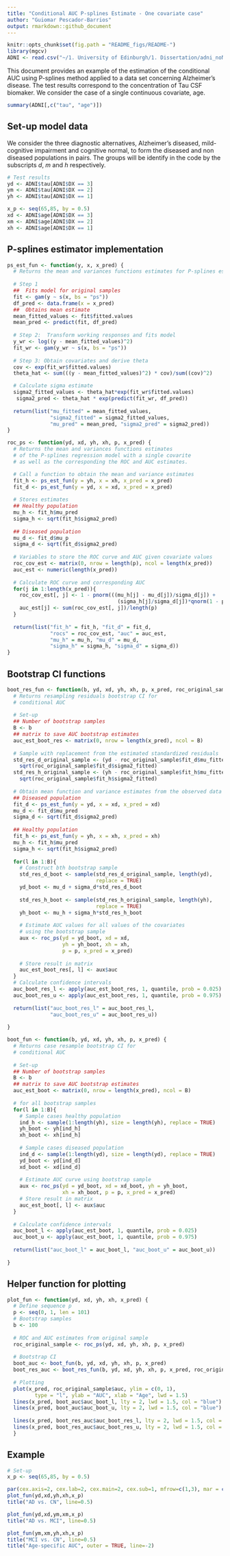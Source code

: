 ```yaml
---
title: "Conditional AUC P-splines Estimate - One covariate case"
author: "Guiomar Pescador-Barrios"
output: rmarkdown::github_document
---
```


```r
knitr::opts_chunk$set(fig.path = "README_figs/README-")
library(mgcv)
ADNI <- read.csv("~/1. University of Edinburgh/1. Dissertation/adni_noNA.csv")
```

This document provides an example of the estimation of the conditional AUC using P-splines method applied to a data set concerning Alzheimer's disease. The test results correspond to the concentration of Tau CSF biomaker. We consider the case of a single continuous covariate, age.

```r
summary(ADNI[,c("tau", "age")])
```


## Set-up model data

We consider the three diagnostic alternatives, Alzheimer's diseased, mild-cognitive impairment and cognitive normal, to form the diseased and non diseased populations in pairs. The groups will be identify in the code by the subscripts $d$, $m$ and $h$ respectively.

```r
# Test results
yd <- ADNI$tau[ADNI$DX == 3]
ym <- ADNI$tau[ADNI$DX == 2]
yh <- ADNI$tau[ADNI$DX == 1]

x_p <- seq(65,85, by = 0.5)
xd <- ADNI$age[ADNI$DX == 3]
xm <- ADNI$age[ADNI$DX == 2]
xh <- ADNI$age[ADNI$DX == 1]
```


## P-splines estimator implementation

```r
ps_est_fun <- function(y, x, x_pred) {
  # Returns the mean and variances functions estimates for P-splines estimator
  
  # Step 1
  ##  Fits model for original samples
  fit <- gam(y ~ s(x, bs = "ps"))
  df_pred <- data.frame(x = x_pred)
  ##  Obtains mean estimate
  mean_fitted_values <- fit$fitted.values
  mean_pred <- predict(fit, df_pred)
  
  # Step 2:  Transform working responses and fits model
  y_wr <- log((y - mean_fitted_values)^2)
  fit_wr <- gam(y_wr ~ s(x, bs = "ps"))
  
  # Step 3: Obtain covariates and derive theta
  cov <- exp(fit_wr$fitted.values)
  theta_hat <- sum(((y - mean_fitted_values)^2) * cov)/sum((cov)^2)

  # Calculate sigma estimate
  sigma2_fitted_values <- theta_hat*exp(fit_wr$fitted.values)
   sigma2_pred <- theta_hat * exp(predict(fit_wr, df_pred))
  
  return(list("mu_fitted" = mean_fitted_values, 
              "sigma2_fitted" = sigma2_fitted_values,
              "mu_pred" = mean_pred, "sigma2_pred" = sigma2_pred))
}
```

```r
roc_ps <- function(yd, xd, yh, xh, p, x_pred) {
  # Returns the mean and variances functions estimates 
  # of the P-splines regression model with a single covarite
  # as well as the corresponding the ROC and AUC estimates.

  # Call a function to obtain the mean and variance estimates
  fit_h <- ps_est_fun(y = yh, x = xh, x_pred = x_pred)
  fit_d <- ps_est_fun(y = yd, x = xd, x_pred = x_pred)
  
  # Stores estimates
  ## Healthy population
  mu_h <- fit_h$mu_pred
  sigma_h <- sqrt(fit_h$sigma2_pred)
  
  ## Diseased population
  mu_d <- fit_d$mu_p
  sigma_d <- sqrt(fit_d$sigma2_pred)
  
  # Variables to store the ROC curve and AUC given covariate values
  roc_cov_est <- matrix(0, nrow = length(p), ncol = length(x_pred))
  auc_est <- numeric(length(x_pred))
  
  # Calculate ROC curve and corresponding AUC 
  for(j in 1:length(x_pred)){
    roc_cov_est[, j] <- 1 - pnorm(((mu_h[j] - mu_d[j])/sigma_d[j]) + 
                                    (sigma_h[j]/sigma_d[j])*qnorm(1 - p))
    auc_est[j] <- sum(roc_cov_est[, j])/length(p)
  }
  
  return(list("fit_h" = fit_h, "fit_d" = fit_d,
              "rocs" = roc_cov_est, "auc" = auc_est, 
              "mu_h" = mu_h, "mu_d" = mu_d, 
              "sigma_h" = sigma_h, "sigma_d" = sigma_d))
}
```

## Bootstrap CI functions

```r
boot_res_fun <- function(b, yd, xd, yh, xh, p, x_pred, roc_original_sample) {
  # Returns resampling residuals bootstrap CI for 
  # conditional AUC
  
  # Set-up
  ## Number of bootstrap samples
  B <- b
  ## matrix to save AUC bootstrap estimates
  auc_est_boot_res <- matrix(0, nrow = length(x_pred), ncol = B)
  
  # Sample with replacement from the estimated standardized residuals
  std_res_d_original_sample <- (yd - roc_original_sample$fit_d$mu_fitted)/
    sqrt(roc_original_sample$fit_d$sigma2_fitted)
  std_res_h_original_sample <- (yh - roc_original_sample$fit_h$mu_fitted)/
    sqrt(roc_original_sample$fit_h$sigma2_fitted)
  
  # Obtain mean function and variance estimates from the observed data
  ## Diseased population
  fit_d <- ps_est_fun(y = yd, x = xd, x_pred = xd)
  mu_d <- fit_d$mu_pred
  sigma_d <- sqrt(fit_d$sigma2_pred)
  
  ## Healthy population
  fit_h <- ps_est_fun(y = yh, x = xh, x_pred = xh)
  mu_h <- fit_h$mu_pred
  sigma_h <- sqrt(fit_h$sigma2_pred)
  
  for(l in 1:B){
    # Construct bth bootstrap sample
    std_res_d_boot <- sample(std_res_d_original_sample, length(yd), 
                             replace = TRUE)
    yd_boot <- mu_d + sigma_d*std_res_d_boot
    
    std_res_h_boot <- sample(std_res_h_original_sample, length(yh), 
                             replace = TRUE)
    yh_boot <- mu_h + sigma_h*std_res_h_boot
    
    # Estimate AUC values for all values of the covariates
    # using the bootstrap sample
    aux <- roc_ps(yd = yd_boot, xd = xd,
                  yh = yh_boot, xh = xh,
                  p = p, x_pred = x_pred)
    
    # Store result in matrix
    auc_est_boot_res[, l] <- aux$auc
  }
  # Calculate confidence intervals
  auc_boot_res_l <- apply(auc_est_boot_res, 1, quantile, prob = 0.025)
  auc_boot_res_u <- apply(auc_est_boot_res, 1, quantile, prob = 0.975)
  
  return(list("auc_boot_res_l" = auc_boot_res_l, 
              "auc_boot_res_u" = auc_boot_res_u))
  
}


```


```r
boot_fun <- function(b, yd, xd, yh, xh, p, x_pred) {
  # Returns case resample bootstrap CI for 
  # conditional AUC
  
  # Set-up
  ## Number of bootstrap samples
  B <- b
  ## matrix to save AUC bootstrap estimates
  auc_est_boot <- matrix(0, nrow = length(x_pred), ncol = B)
  
  # for all bootstrap samples
  for(l in 1:B){
    # Sample cases healthy population
    ind_h <- sample(1:length(yh), size = length(yh), replace = TRUE)
    yh_boot <- yh[ind_h]  
    xh_boot <- xh[ind_h]
    
    # Sample cases diseased population
    ind_d <- sample(1:length(yd), size = length(yd), replace = TRUE)  
    yd_boot <- yd[ind_d]  
    xd_boot <- xd[ind_d]
    
    # Estimate AUC curve using bootstrap sample
    aux <- roc_ps(yd = yd_boot, xd = xd_boot, yh = yh_boot, 
                  xh = xh_boot, p = p, x_pred = x_pred)
    # Store result in matrix
    auc_est_boot[, l] <- aux$auc
  }
  
  # Calculate confidence intervals
  auc_boot_l <- apply(auc_est_boot, 1, quantile, prob = 0.025)
  auc_boot_u <- apply(auc_est_boot, 1, quantile, prob = 0.975)
  
  return(list("auc_boot_l" = auc_boot_l, "auc_boot_u" = auc_boot_u))
  
}
```

## Helper function for plotting

```r
plot_fun <- function(yd, xd, yh, xh, x_pred) {
  # Define sequence p
  p <- seq(0, 1, len = 101)
  # Bootstrap samples
  b <- 100
  
  # ROC and AUC estimates from original sample
  roc_original_sample <- roc_ps(yd, xd, yh, xh, p, x_pred)
    
  # Bootstrap CI
  boot_auc <- boot_fun(b, yd, xd, yh, xh, p, x_pred)
  boot_res_auc <- boot_res_fun(b, yd, xd, yh, xh, p, x_pred, roc_original_sample)
    
  # Plotting
  plot(x_pred, roc_original_sample$auc, ylim = c(0, 1),
         type = "l", ylab = "AUC", xlab = "Age", lwd = 1.5)
  lines(x_pred, boot_auc$auc_boot_l, lty = 2, lwd = 1.5, col = "blue")
  lines(x_pred, boot_auc$auc_boot_u, lty = 2, lwd = 1.5, col = "blue")
  
  lines(x_pred, boot_res_auc$auc_boot_res_l, lty = 2, lwd = 1.5, col = "red")
  lines(x_pred, boot_res_auc$auc_boot_res_u, lty = 2, lwd = 1.5, col = "red")
  }
```

## Example

```r
# Set-up
x_p <- seq(65,85, by = 0.5)

par(cex.axis=2, cex.lab=2, cex.main=2, cex.sub=1, mfrow=c(1,3), mar = c(5.5, 4.5, 6.5, 2.5))
plot_fun(yd,xd,yh,xh,x_p)
title("AD vs. CN", line=0.5) 

plot_fun(yd,xd,ym,xm,x_p)
title("AD vs. MCI", line=0.5) 

plot_fun(ym,xm,yh,xh,x_p)
title("MCI vs. CN", line=0.5) 
title("Age-specific AUC", outer = TRUE, line=-2) 

```

